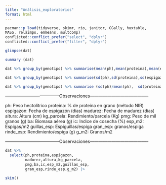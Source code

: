 ```yaml
---
title: "Análisis_exploratorios"
format: html
---
```


```r
pacman::p_load(tidyverse, skimr, rio, janitor, GGally, huxtable,
MASS, relaimpo, emmeans, multcomp)
conflicted::conflict_prefer("select", "dplyr")
conflicted::conflict_prefer("filter", "dplyr")
```
```r
glimpse(dat)
```

```r
summary (dat)
```

```r
dat %>% group_by(genotipo) %>% summarise(mean(ph),mean(proteina),mean(espigazon),mean(madurez),mean(altura),mean(kg_parcela),mean(pmg),mean(ba),mean(ic),mean(esp_m2),mean(guillas_esp),mean(gran_esp),mean(rinde_esp),mean(g_m2))
```
```r
dat %>% group_by(genotipo) %>% summarise(sd(ph),sd(proteina),sd(espigazon),sd(madurez),sd(altura),sd(kg_parcela),sd(pmg),sd(ba),sd(ic),sd(esp_m2),sd(guillas_esp),sd(gran_esp),sd(rinde_esp),sd(g_m2))
```

```r
dat %>% group_by(genotipo) %>% summarise (sd(ph)/mean(ph),	sd(proteina)/mean(proteina),	sd(espigazon)/mean(espigazon),	sd(madurez)/mean(madurez),	sd(altura)/mean(altura),	sd(kg_parcela)/mean(kg_parcela),	sd(pmg)/mean(pmg),	sd(ba)/mean(ba),	sd(ic)/mean(ic),	sd(esp_m2)/mean(esp_m2),	sd(guillas_esp)/mean(guillas_esp),	sd(gran_esp)/mean(gran_esp),	sd(rinde_esp)/mean(rinde_esp),	sd(g_m2)/mean(g_m2))
```

--------------------------------------Observaciones-----------------------------------------

ph:	Peso hectolítrico 
proteina:	% de proteína en grano (método NIR)
espigazon: Fecha de espigazón (días)
madurez:	Fecha de madurez (días)
altura:	Altura (cm)
kg_parcela:	Rendimiento/parcela (Kg)
pmg:	Peso de mil granos (g)
ba:	Biomasa aérea (g)
ic:	Indice de cosecha (%)
esp_m2:	Espigas/m2
guillas_esp:	Espiguillas/espiga
gran_esp:	granos/espiga
rinde_esp:	Rendimiento/espiga (g)
g_m2:	Granos/m2

--------------------------------------Observaciones-----------------------------------------

```r
dat %>%
  select(ph,proteina,espigazon,
         madurez,altura,kg_parcela,
         pmg,ba,ic,esp_m2,guillas_esp,
         gran_esp,rinde_esp,g_m2) |>

skim()
```


